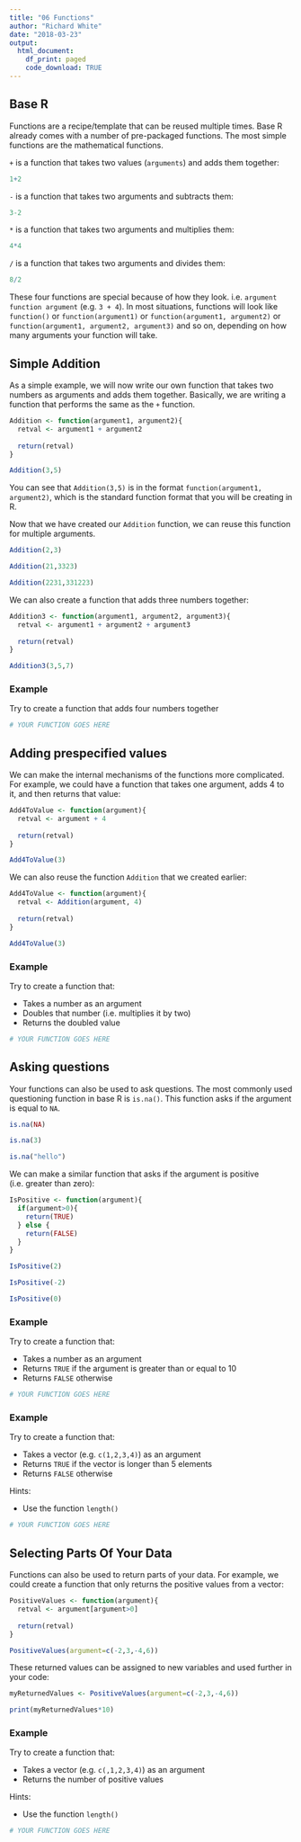 ```yaml
---
title: "06 Functions"
author: "Richard White"
date: "2018-03-23"
output:
  html_document:
    df_print: paged
    code_download: TRUE
---
```


## Base R

Functions are a recipe/template that can be reused multiple times. Base R already comes with a number of pre-packaged functions. The most simple functions are the mathematical functions.

`+` is a function that takes two values (`arguments`) and adds them together:
```r
1+2
```

`-` is a function that takes two arguments and subtracts them:
```r
3-2
```

`*` is a function that takes two arguments and multiplies them:
```r
4*4
```

`/` is a function that takes two arguments and divides them:
```r
8/2
```

These four functions are special because of how they look. i.e. `argument function argument` (e.g. `3 + 4`). In most situations, functions will look like `function()` or `function(argument1)` or `function(argument1, argument2)` or `function(argument1, argument2, argument3)` and so on, depending on how many arguments your function will take.

## Simple Addition

As a simple example, we will now write our own function that takes two numbers as arguments and adds them together. Basically, we are writing a function that performs the same as the `+` function.

```r
Addition <- function(argument1, argument2){
  retval <- argument1 + argument2
  
  return(retval)
}

Addition(3,5)
```

You can see that `Addition(3,5)` is in the format `function(argument1, argument2)`, which is the standard function format that you will be creating in R.

Now that we have created our `Addition` function, we can reuse this function for multiple arguments.

```r
Addition(2,3)
```

```r
Addition(21,3323)
```

```r
Addition(2231,331223)
```

We can also create a function that adds three numbers together:

```r
Addition3 <- function(argument1, argument2, argument3){
  retval <- argument1 + argument2 + argument3
  
  return(retval)
}

Addition3(3,5,7)
```

### Example

Try to create a function that adds four numbers together

```r
# YOUR FUNCTION GOES HERE
```

## Adding prespecified values

We can make the internal mechanisms of the functions more complicated. For example, we could have a function that takes one argument, adds 4 to it, and then returns that value:

```r
Add4ToValue <- function(argument){
  retval <- argument + 4
  
  return(retval)
}

Add4ToValue(3)
```

We can also reuse the function `Addition` that we created earlier:

```r
Add4ToValue <- function(argument){
  retval <- Addition(argument, 4)
  
  return(retval)
}

Add4ToValue(3)
```

### Example

Try to create a function that:

- Takes a number as an argument
- Doubles that number (i.e. multiplies it by two)
- Returns the doubled value

```r
# YOUR FUNCTION GOES HERE
```

## Asking questions

Your functions can also be used to ask questions. The most commonly used questioning function in base R is `is.na()`. This function asks if the argument is equal to `NA`.

```r
is.na(NA)
```

```r
is.na(3)
```

```r
is.na("hello")
```

We can make a similar function that asks if the argument is positive (i.e. greater than zero):

```r
IsPositive <- function(argument){
  if(argument>0){
    return(TRUE)
  } else {
    return(FALSE)
  }
}
```

```r
IsPositive(2)
```

```r
IsPositive(-2)
```

```r
IsPositive(0)
```

### Example

Try to create a function that:

- Takes a number as an argument
- Returns `TRUE` if the argument is greater than or equal to 10
- Returns `FALSE` otherwise

```r
# YOUR FUNCTION GOES HERE
```

### Example

Try to create a function that:

- Takes a vector (e.g. `c(1,2,3,4)`) as an argument
- Returns `TRUE` if the vector is longer than 5 elements
- Returns `FALSE` otherwise

Hints:

- Use the function `length()`

```r
# YOUR FUNCTION GOES HERE
```

## Selecting Parts Of Your Data

Functions can also be used to return parts of your data. For example, we could create a function that only returns the positive values from a vector:

```r
PositiveValues <- function(argument){
  retval <- argument[argument>0]
  
  return(retval)
}

PositiveValues(argument=c(-2,3,-4,6))
```

These returned values can be assigned to new variables and used further in your code:

```r
myReturnedValues <- PositiveValues(argument=c(-2,3,-4,6))

print(myReturnedValues*10)
```


### Example

Try to create a function that:

- Takes a vector (e.g. `c(,1,2,3,4)`) as an argument
- Returns the number of positive values

Hints:

- Use the function `length()`

```r
# YOUR FUNCTION GOES HERE
```





